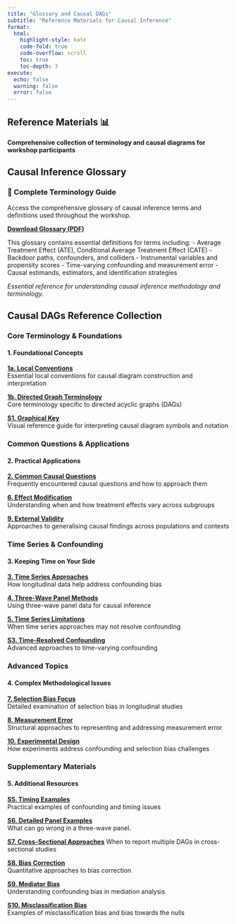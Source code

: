 ```yaml
---
title: "Glossary and Causal DAGs"
subtitle: "Reference Materials for Causal Inference"
format:
  html:
    highlight-style: kate
    code-fold: true
    code-overflow: scroll
    toc: true
    toc-depth: 3
execute:
  echo: false
  warning: false
  error: false
---
```


::: {.welcome-banner}
# Reference Materials 📊

**Comprehensive collection of terminology and causal diagrams for workshop participants**
:::

## Causal Inference Glossary

::: {.card}
### 📖 Complete Terminology Guide

Access the comprehensive glossary of causal inference terms and definitions used throughout the workshop.

**[Download Glossary (PDF)](pdfs/bulbulia-hand-outs/S2-glossary.pdf)**

This glossary contains essential definitions for terms including:
- Average Treatment Effect (ATE), Conditional Average Treatment Effect (CATE)
- Backdoor paths, confounders, and colliders
- Instrumental variables and propensity scores
- Time-varying confounding and measurement error
- Causal estimands, estimators, and identification strategies

*Essential reference for understanding causal inference methodology and terminology.*
:::

## Causal DAGs Reference Collection

### Core Terminology & Foundations

::: {.card}
#### 1. Foundational Concepts

**[1a. Local Conventions](pdfs/bulbulia-hand-outs/1a-terminologylocalconventions.pdf)**  
Essential local conventions for causal diagram construction and interpretation

**[1b. Directed Graph Terminology](pdfs/bulbulia-hand-outs/1b-terminologydirectedgraph.pdf)**  
Core terminology specific to directed acyclic graphs (DAGs)

**[S1. Graphical Key](pdfs/bulbulia-hand-outs/S1-graphical-key.pdf)**  
Visual reference guide for interpreting causal diagram symbols and notation
:::

### Common Questions & Applications

::: {.card}
#### 2. Practical Applications

**[2. Common Causal Questions](pdfs/bulbulia-hand-outs/2-common-causal-questions.pdf)**  
Frequently encountered causal questions and how to approach them

**[6. Effect Modification](pdfs/bulbulia-hand-outs/6-effectmodification.pdf)**  
Understanding when and how treatment effects vary across subgroups

**[9. External Validity](pdfs/bulbulia-hand-outs/9-external-validity-as-measurement-error.pdf)**  
Approaches to generalising causal findings across populations and contexts
:::

### Time Series & Confounding

::: {.card}
#### 3. Keeping Time on Your Side

**[3. Time Series Approaches](pdfs/bulbulia-hand-outs/3-how-time-series-address-confounding-bias.pdf)**  
How longitudinal data help address confounding bias

**[4. Three-Wave Panel Methods](pdfs/bulbulia-hand-outs/4-three-wave-panel-to-address-confounding-bias.pdf)**  
Using three-wave panel data for causal inference

**[5. Time Series Limitations](pdfs/bulbulia-hand-outs/5-dags-show-time-series-not-resolved.pdf)**  
When time series approaches may not resolve confounding

**[S3. Time-Resolved Confounding](pdfs/bulbulia-hand-outs/S3-dags-show-time-resolved-confounding.pdf)**  
Advanced approaches to time-varying confounding
:::

### Advanced Topics

::: {.card}
#### 4. Complex Methodological Issues

**[7. Selection Bias Focus](pdfs/bulbulia-hand-outs/7-focus-on-confounding-selection-bias-three-wave-panel.pdf)**  
Detailed examination of selection bias in longitudinal studies

**[8. Measurement Error](pdfs/bulbulia-hand-outs/8-structural-representation-measurement-error-bias.pdf)**  
Structural approaches to representing and addressing measurement error

**[10. Experimental Design](pdfs/bulbulia-hand-outs/10-confounding-selection-bias-experiments.pdf)**  
How experiments address confounding and selection bias challenges
:::

### Supplementary Materials

::: {.card}
#### 5. Additional Resources

**[S5. Timing Examples](pdfs/bulbulia-hand-outs/S5-examples-confounding-timing.pdf)**  
Practical examples of confounding and timing issues

**[S6. Detailed Panel Examples](pdfs/bulbulia-hand-outs/S6-detailed-confounding-selection-bias-in-three-wave-panel.pdf)**  
What can go wrong in a three-wave panel. 

**[S7. Cross-Sectional Approaches](pdfs/bulbulia-hand-outs/S7-if-cross-sectional-report-mutiple-dags.pdf)** 
When to report multiple DAGs in cross-sectional studies

**[S8. Bias Correction](pdfs/bulbulia-hand-outs/S8-handout_quantitative_bias_correction.pdf)**  
Quantitative approaches to bias correction

**[S9. Mediator Bias](pdfs/bulbulia-hand-outs/S9-mediator-bias.pdf)**  
Understanding confounding bias in mediation analysis

**[S10. Misclassification Bias](pdfs/bulbulia-hand-outs/S10-handout-miss-classification-bias-null-example.pdf)**  
Examples of misclassification bias and bias towards the nulls
:::

